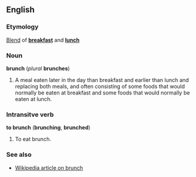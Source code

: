 ==English==
===Etymology===
[[Blend]] of '''[[breakfast]]''' and '''[[lunch]]'''

===Noun===
'''brunch''' (''plural'' '''brunches''')
#A meal eaten later in the day than breakfast and earlier than lunch and replacing both meals, and often consisting of some foods that would normally be eaten at breakfast and some foods that would normally be eaten at lunch.

===Intransitve verb===
'''to brunch''' ('''brunching''', '''brunched''')

#To eat brunch.

===See also===
*[[w:brunch|Wikipedia article on brunch]]